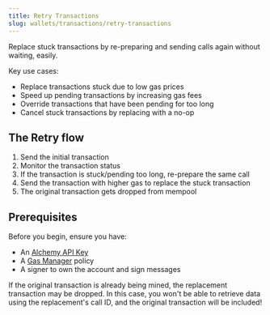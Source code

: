```yaml
---
title: Retry Transactions
slug: wallets/transactions/retry-transactions
---
```


Replace stuck transactions by re-preparing and sending calls again without waiting, easily.

Key use cases:

- Replace transactions stuck due to low gas prices
- Speed up pending transactions by increasing gas fees
- Override transactions that have been pending for too long
- Cancel stuck transactions by replacing with a no-op

## The Retry flow

1. Send the initial transaction
2. Monitor the transaction status
3. If the transaction is stuck/pending too long, re-prepare the same call
4. Send the transaction with higher gas to replace the stuck transaction
5. The original transaction gets dropped from mempool

## Prerequisites

Before you begin, ensure you have:

- An [Alchemy API Key](https://dashboard.alchemy.com/apps)
- A [Gas Manager](https://dashboard.alchemy.com/gas-manager/policy/create) policy
- A signer to own the account and sign messages

<Info>
  If the original transaction is already being mined, the replacement
  transaction may be dropped. In this case, you won't be able to retrieve data
  using the replacement's call ID, and the original transaction will be
  included!
</Info>

<Tabs>
  <Tab title="React">
    <Markdown src="react.mdx" />
  </Tab>
  <Tab title="JavaScript">
    <Markdown src="client.mdx" />
  </Tab>
  <Tab title="API">
    <Markdown src="api.mdx" />
  </Tab>
</Tabs>
